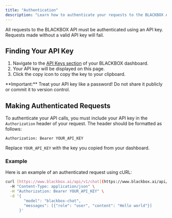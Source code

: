 ---
title: "Authentication"
description: "Learn how to authenticate your requests to the BLACKBOX API."
---

All requests to the BLACKBOX API must be authenticated using an API key. Requests made without a valid API key will fail.

## Finding Your API Key

1.  Navigate to the [API Keys section](https://www.blackbox.ai/dashboard/keys) of your BLACKBOX dashboard.
2.  Your API key will be displayed on this page.
3.  Click the copy icon to copy the key to your clipboard.

<Info>
    **Important:** Treat your API key like a password! Do not share it publicly
    or commit it to version control.
</Info>

## Making Authenticated Requests

To authenticate your API calls, you must include your API key in the `Authorization` header of your request. The header should be formatted as follows:

`Authorization: Bearer YOUR_API_KEY`

Replace `YOUR_API_KEY` with the key you copied from your dashboard.

### Example

Here is an example of an authenticated request using cURL:

```bash
curl [https://www.blackbox.ai/api/v1/chat](https://www.blackbox.ai/api/v1/chat) \
  -H "Content-Type: application/json" \
  -H "Authorization: Bearer YOUR_API_KEY" \
  -d '{
        "model": "blackbox-chat",
        "messages": [{"role": "user", "content": "Hello world"}]
      }'
```

